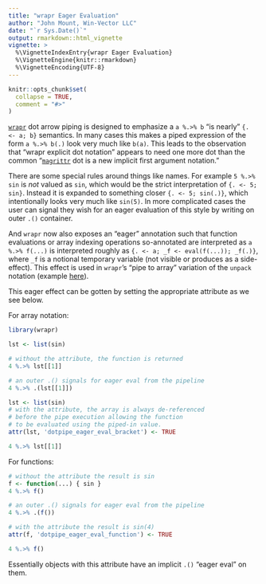 ```yaml
---
title: "wrapr Eager Evaluation"
author: "John Mount, Win-Vector LLC"
date: "`r Sys.Date()`"
output: rmarkdown::html_vignette
vignette: >
  %\VignetteIndexEntry{wrapr Eager Evaluation}
  %\VignetteEngine{knitr::rmarkdown}
  %\VignetteEncoding{UTF-8}
---
```


```r
knitr::opts_chunk$set(
  collapse = TRUE,
  comment = "#>"
)
```

[`wrapr`](https://github.com/WinVector/wrapr) dot arrow piping is designed to emphasize a `a %.>% b` "is nearly" `{. <- a; b}` semantics.  In many cases this makes a piped expression of the form `a %.>% b(.)` look very much like `b(a)`.  This leads to the observation that "wrapr explicit dot notation" appears to need one more dot than the common "[`magrittr`]( https://CRAN.R-project.org/package=magrittr) dot is a new implicit first argument notation."

There are some special rules around things like names.  For example `5 %.>% sin` is *not* valued as `sin`, which would be the strict interpretation of `{. <- 5; sin}`.  Instead it is expanded to something closer `{. <- 5; sin(.)}`, which intentionally looks very much like `sin(5)`. In more complicated cases the user can signal they wish for an eager evaluation of this style by writing on outer `.()` container.

And `wrapr` now also exposes an "eager" annotation such that function evaluations or array indexing operations so-annotated are interpreted as `a %.>% f(...)` is interpreted roughly as `{. <- a; _f <- eval(f(...)); _f(.)}`, where `_f` is a notional temporary variable (not visible or produces as a side-effect).  This effect is used in `wrapr`'s "pipe to array" variation of the `unpack` notation (example [here](http://www.win-vector.com/blog/2020/01/using-unpack-to-manage-your-r-environment/)).

This eager effect can be gotten by setting the appropriate attribute as we see below.

For array notation:

```r
library(wrapr)
```

```r
lst <- list(sin)

# without the attribute, the function is returned
4 %.>% lst[[1]]
```

```r
# an outer .() signals for eager eval from the pipeline
4 %.>% .(lst[[1]])
```


```r
lst <- list(sin)
# with the attribute, the array is always de-referenced
# before the pipe execution allowing the function
# to be evaluated using the piped-in value.
attr(lst, 'dotpipe_eager_eval_bracket') <- TRUE

4 %.>% lst[[1]]
```

For functions:
  
```r
# without the attribute the result is sin
f <- function(...) { sin }
4 %.>% f()
```

```r
# an outer .() signals for eager eval from the pipeline
4 %.>% .(f())
```

```r
# with the attribute the result is sin(4)
attr(f, 'dotpipe_eager_eval_function') <- TRUE

4 %.>% f()
```

Essentially objects with this attribute have an implicit `.()` "eager eval" on them.

